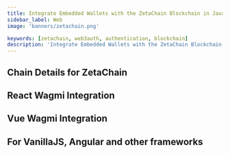 ```yaml
---
title: Integrate Embedded Wallets with the ZetaChain Blockchain in JavaScript
sidebar_label: Web
image: 'banners/zetachain.png'

keywords: [zetachain, web3auth, authentication, blockchain]
description: 'Integrate Embedded Wallets with the ZetaChain Blockchain in JavaScript | Embedded Wallets'
---
```



<SEO
  title="Integrate Embedded Wallets with the ZetaChain Blockchain in JavaScript"
  description="Integrate Embedded Wallets with the ZetaChain Blockchain in JavaScript | Embedded Wallets"
  image="https://web3auth.io/docs/banners/zetachain.png"
  slug="/embedded-wallets/connect-blockchain/evm/zetachain/web"
/>

## Chain Details for ZetaChain

<ChainDetailsZetaChain />

## React Wagmi Integration

<ReactWagmiIntegration />

## Vue Wagmi Integration

<VueWagmiIntegration />

## For VanillaJS, Angular and other frameworks

<JsBlockchainMethods />
